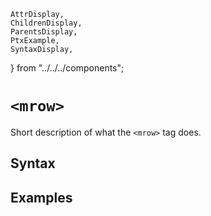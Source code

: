     AttrDisplay,
    ChildrenDisplay,
    ParentsDisplay,
    PtxExample,
    SyntaxDisplay,
} from "../../../components";

# `<mrow>`

Short description of what the `<mrow>` tag does.

## Syntax

<SyntaxDisplay name="mrow" />

## Examples

    